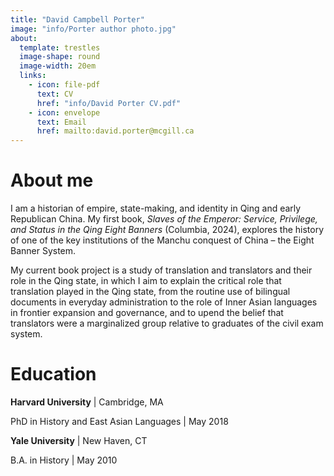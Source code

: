 ```yaml
---
title: "David Campbell Porter"
image: "info/Porter author photo.jpg"
about: 
  template: trestles
  image-shape: round
  image-width: 20em
  links:
    - icon: file-pdf
      text: CV
      href: "info/David Porter CV.pdf"
    - icon: envelope
      text: Email
      href: mailto:david.porter@mcgill.ca
---
```


# About me

I am a historian of empire, state-making, and identity in Qing and early Republican China. My first book, *Slaves of the Emperor: Service, Privilege, and Status in the Qing Eight Banners* (Columbia, 2024), explores the history of one of the key institutions of the Manchu conquest of China – the Eight Banner System. 

My current book project is a study of translation and translators and their role in the Qing state, in which I aim to explain the critical role that translation played in the Qing state, from the routine use of bilingual documents in everyday administration to the role of Inner Asian languages in frontier expansion and governance, and to upend the belief that translators were a marginalized group relative to graduates of the civil exam system. 

# Education

**Harvard University** | Cambridge, MA

PhD in History and East Asian Languages | May 2018

**Yale University** | New Haven, CT

B.A. in History | May 2010